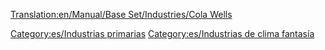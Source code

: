 [[Translation:en/Manual/Base Set/Industries/Cola Wells]]

{{es/Industrias| nombre = Pozos de cola
| imagen = ColaWells.png
| climas = [[es/Manual/Clima|Fantasía]]
| acepta = Nada
| produce= [[es/Manual/Base Set/Cargos/Cola|Cola]]
| notas  = No existe en otros [[es/Manual/Clima|climas]]
}}


[[Category:es/Industrias primarias]]
[[Category:es/Industrias de clima fantasía]]
